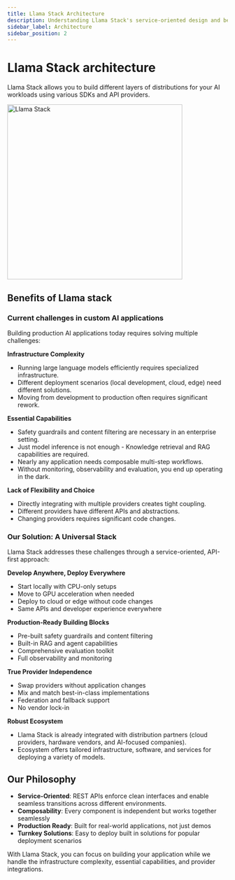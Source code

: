 ```yaml
---
title: Llama Stack Architecture
description: Understanding Llama Stack's service-oriented design and benefits
sidebar_label: Architecture
sidebar_position: 2
---
```


# Llama Stack architecture

Llama Stack allows you to build different layers of distributions for your AI workloads using various SDKs and API providers.

<img src="/img/llama-stack.png" alt="Llama Stack" width="400" />

## Benefits of Llama stack

### Current challenges in custom AI applications

Building production AI applications today requires solving multiple challenges:

**Infrastructure Complexity**

- Running large language models efficiently requires specialized infrastructure.
- Different deployment scenarios (local development, cloud, edge) need different solutions.
- Moving from development to production often requires significant rework.

**Essential Capabilities**

- Safety guardrails and content filtering are necessary in an enterprise setting.
- Just model inference is not enough - Knowledge retrieval and RAG capabilities are required.
- Nearly any application needs composable multi-step workflows.
- Without monitoring, observability and evaluation, you end up operating in the dark.

**Lack of Flexibility and Choice**

- Directly integrating with multiple providers creates tight coupling.
- Different providers have different APIs and abstractions.
- Changing providers requires significant code changes.

### Our Solution: A Universal Stack

Llama Stack addresses these challenges through a service-oriented, API-first approach:

**Develop Anywhere, Deploy Everywhere**
- Start locally with CPU-only setups
- Move to GPU acceleration when needed
- Deploy to cloud or edge without code changes
- Same APIs and developer experience everywhere

**Production-Ready Building Blocks**
- Pre-built safety guardrails and content filtering
- Built-in RAG and agent capabilities
- Comprehensive evaluation toolkit
- Full observability and monitoring

**True Provider Independence**
- Swap providers without application changes
- Mix and match best-in-class implementations
- Federation and fallback support
- No vendor lock-in

**Robust Ecosystem**
- Llama Stack is already integrated with distribution partners (cloud providers, hardware vendors, and AI-focused companies).
- Ecosystem offers tailored infrastructure, software, and services for deploying a variety of models.


## Our Philosophy

- **Service-Oriented**: REST APIs enforce clean interfaces and enable seamless transitions across different environments.
- **Composability**: Every component is independent but works together seamlessly
- **Production Ready**: Built for real-world applications, not just demos
- **Turnkey Solutions**: Easy to deploy built in solutions for popular deployment scenarios


With Llama Stack, you can focus on building your application while we handle the infrastructure complexity, essential capabilities, and provider integrations.
